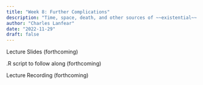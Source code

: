 ```yaml
---
title: "Week 8: Further Complications"
description: "Time, space, death, and other sources of ~~existential~~ statistical dread."
author: "Charles Lanfear"
date: "2022-11-29"
draft: false
---
```


Lecture Slides (forthcoming)

.R script to follow along (forthcoming)

Lecture Recording (forthcoming)